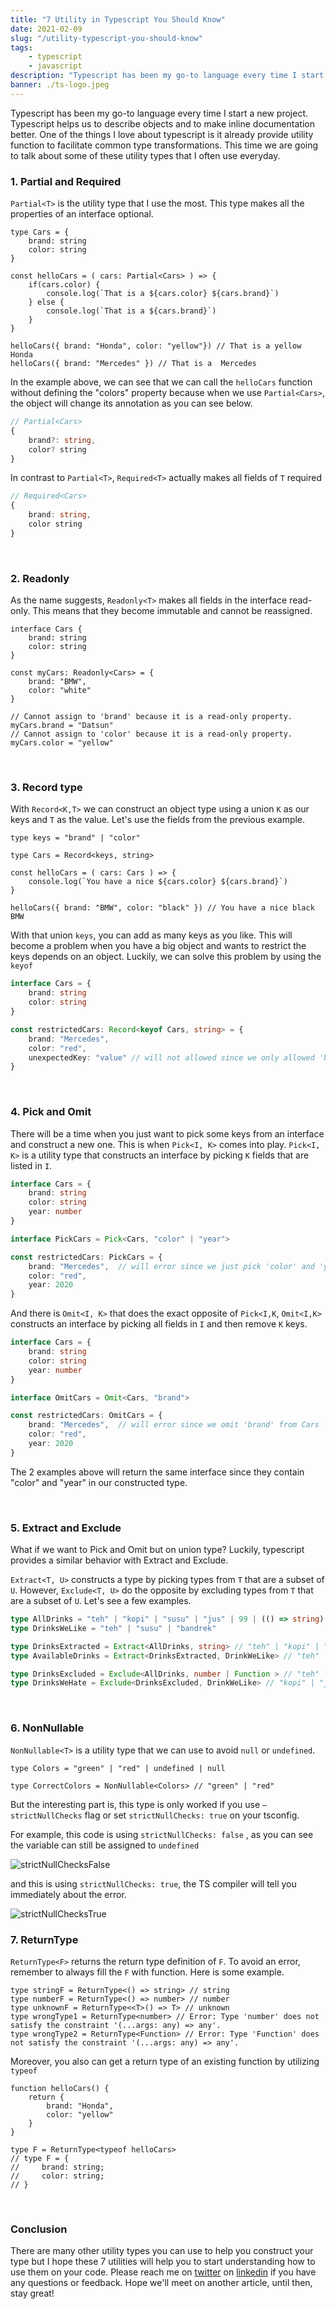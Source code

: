 ```yaml
---
title: "7 Utility in Typescript You Should Know"
date: 2021-02-09
slug: "/utility-typescript-you-should-know"
tags:
    - typescript
    - javascript
description: "Typescript has been my go-to language every time I start a new project. Typescript helps us to describe objects and to make inline documentation better. One of the things I love about typescript is it already provide utility function to facilitate common type transformations. This time we are going to talk about some of these utility types that I often use everyday."
banner: ./ts-logo.jpeg
---
```



Typescript has been my go-to language every time I start a new project. Typescript helps us to describe objects and to make inline documentation better. One of the things I love about typescript is it already provide utility function to facilitate common type transformations. This time we are going to talk about some of these utility types that I often use everyday.

### 1. Partial and Required

`Partial<T>` is the utility type that I use the most. This type makes all the properties of an interface optional.

```tsx
type Cars = {
    brand: string
    color: string
}

const helloCars = ( cars: Partial<Cars> ) => {
    if(cars.color) {
        console.log(`That is a ${cars.color} ${cars.brand}`)
    } else {
        console.log(`That is a ${cars.brand}`)
    }
}

helloCars({ brand: "Honda", color: "yellow"}) // That is a yellow Honda
helloCars({ brand: "Mercedes" }) // That is a  Mercedes
```

In the example above, we can see that we can call the `helloCars` function without defining the "colors" property because when we use `Partial<Cars>`, the object will change its annotation as you can see below.

```ts
// Partial<Cars> 
{
	brand?: string,
	color? string
}
```

In contrast to `Partial<T>`, `Required<T>` actually makes all fields of `T` required

```ts 
// Required<Cars> 
{
	brand: string,
	color string
}
```

<br/>

### 2. Readonly

As the name suggests, `Readonly<T>` makes all fields in the interface read-only. This means that they become immutable and cannot be reassigned.  

```tsx
interface Cars {
    brand: string
    color: string
}

const myCars: Readonly<Cars> = {
    brand: "BMW",
    color: "white"
}

// Cannot assign to 'brand' because it is a read-only property.
myCars.brand = "Datsun"
// Cannot assign to 'color' because it is a read-only property.
myCars.color = "yellow"
```

<br/>

### 3. Record type

With `Record<K,T>` we can construct an object type using a union `K` as our keys and `T` as the value. Let's use the fields from the previous example.

```tsx
type keys = "brand" | "color"

type Cars = Record<keys, string>

const helloCars = ( cars: Cars ) => {
    console.log(`You have a nice ${cars.color} ${cars.brand}`)
}

helloCars({ brand: "BMW", color: "black" }) // You have a nice black BMW
```

With that union `keys`, you can add as many keys as you like. This will become a problem when you have a big object and wants to restrict the keys depends on an object. Luckily, we can solve this problem by using the `keyof`

```ts
interface Cars = {
    brand: string
    color: string
}

const restrictedCars: Record<keyof Cars, string> = {
    brand: "Mercedes",
    color: "red",
    unexpectedKey: "value" // will not allowed since we only allowed 'brand' and 'color'
}
```

<br/>

### 4. Pick and Omit

There will be a time when you just want to pick some keys from an interface and construct a new one. This is when `Pick<I, K>` comes into play. `Pick<I, K>` is a utility type that constructs an interface by picking `K` fields that are listed in `I`.

```ts
interface Cars = {
    brand: string
    color: string
    year: number
}

interface PickCars = Pick<Cars, "color" | "year">

const restrictedCars: PickCars = {
    brand: "Mercedes",  // will error since we just pick 'color' and 'year' from Cars
    color: "red",
    year: 2020
}
```

And there is `Omit<I, K>` that does the exact opposite of `Pick<I,K`, `Omit<I,K>` constructs an interface by picking all fields in `I` and then remove `K` keys.

```ts
interface Cars = {
    brand: string
    color: string
    year: number
}

interface OmitCars = Omit<Cars, "brand">

const restrictedCars: OmitCars = {
    brand: "Mercedes",  // will error since we omit 'brand' from Cars
    color: "red",
    year: 2020
}
```

The 2 examples above will return the same interface since they contain "color" and "year" in our constructed type.

<br/>

### 5. Extract and Exclude

What if we want to Pick and Omit but on union type? Luckily, typescript provides a similar behavior with Extract and Exclude.

`Extract<T, U>` constructs a type by picking types from `T` that are a subset of `U`. However, `Exclude<T, U>` do the opposite by excluding types from `T` that are a subset of `U`. Let's see a few examples.

```ts
type AllDrinks = "teh" | "kopi" | "susu" | "jus" | 99 | (() => string)
type DrinksWeLike = "teh" | "susu" | "bandrek"

type DrinksExtracted = Extract<AllDrinks, string> // "teh" | "kopi" | "susu" | "jus"
type AvailableDrinks = Extract<DrinksExtracted, DrinkWeLike> // "teh" | "susu"

type DrinksExcluded = Exclude<AllDrinks, number | Function > // "teh" | "kopi" | "susu" | "jus"
type DrinksWeHate = Exclude<DrinksExcluded, DrinkWeLike> // "kopi" | "jus"
```

<br/>

### 6. NonNullable

`NonNullable<T>` is a utility type that we can use to avoid `null` or `undefined`. 

```tsx
type Colors = "green" | "red" | undefined | null

type CorrectColors = NonNullable<Colors> // "green" | "red"
```

But the interesting part is, this type is only worked if you use `—strictNullChecks` flag or set `strictNullChecks: true` on your tsconfig.

For example, this code is using `strictNullChecks: false` , as you can see the variable can still be assigned to `undefined`

![strictNullChecksFalse](./strictNullChecksFalse.png)

and this is using `strictNullChecks: true`, the TS compiler will tell you immediately about the error.

![strictNullChecksTrue](./strictNullChecksTrue.png)


### 7. ReturnType

`ReturnType<F>` returns the return type definition of `F`. To avoid an error, remember to always fill the `F` with function. Here is some example.

```tsx
type stringF = ReturnType<() => string> // string
type numberF = ReturnType<() => number> // number
type unknownF = ReturnType<<T>() => T> // unknown
type wrongType1 = ReturnType<number> // Error: Type 'number' does not satisfy the constraint '(...args: any) => any'.
type wrongType2 = ReturnType<Function> // Error: Type 'Function' does not satisfy the constraint '(...args: any) => any'.
```

Moreover, you also can get a return type of an existing function by utilizing `typeof`

```tsx
function helloCars() {
    return {
        brand: "Honda",
        color: "yellow"
    }
}

type F = ReturnType<typeof helloCars>
// type F = {
//     brand: string;
//     color: string;
// }
```

<br/>

### Conclusion

There are many other utility types you can use to help you construct your type but I hope these 7 utilities will help you to start understanding how to use them on your code. Please reach me on [twitter](https://twitter.com/santosidauruk) on [linkedin](https://www.linkedin.com/in/santo-sidauruk/) if you have any questions or feedback. Hope we'll meet on another article, until then, stay great!